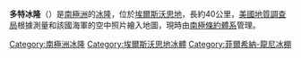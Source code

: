 '''多特冰隆'''（{{lang-en|Dott Ice Rise}}）是[[南極洲|南極洲]]的[[冰隆|冰隆]]，位於[[埃爾斯沃思地|埃爾斯沃思地]]，長約40公里，[[美國地質調查局|美國地質調查局]]根據測量和該國海軍的空中照片繪入地圖，現時由[[南極條約體系|南極條約體系]]管理。

{{Coord|79|18|S|81|48|W|source:GNIS|display=title}}

{{DEFAULTSORT:Dott Ice Rise}}
[[Category:南極洲冰隆|Category:南極洲冰隆]]
[[Category:埃爾斯沃思地冰體|Category:埃爾斯沃思地冰體]]
[[Category:菲爾希納-龍尼冰棚|Category:菲爾希納-龍尼冰棚]]


{{EllsworthLand-geo-stub}}